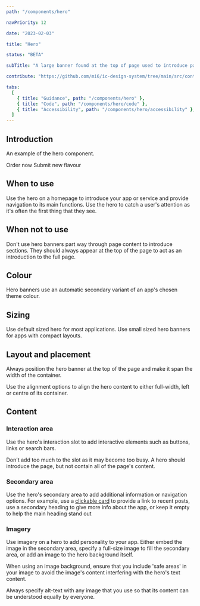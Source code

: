 ```yaml
---
path: "/components/hero"

navPriority: 12

date: "2023-02-03"

title: "Hero"

status: "BETA"

subTitle: "A large banner found at the top of page used to introduce page content, provide key actions and add personality."

contribute: "https://github.com/mi6/ic-design-system/tree/main/src/content/structured/components/hero"

tabs:
  [
    { title: "Guidance", path: "/components/hero" },
    { title: "Code", path: "/components/hero/code" },
    { title: "Accessibility", path: "/components/hero/accessibility" },
  ]
---
```



## Introduction

An example of the hero component.

<ComponentPreview>
  <IcHero
    heading="New coffee launches 14 September 2022"
    subheading="Brand new flavours now available! Irresistible. Caramel. Decadence. Sugary."
  >
    <IcButton variant="primary" appearance="light" slot="interaction">
      Order now
    </IcButton>
    <IcButton variant="secondary" appearance="light" slot="interaction">
      Submit new flavour
    </IcButton>
  </IcHero>
</ComponentPreview>

## When to use

Use the hero on a homepage to introduce your app or service and provide navigation to its main functions. Use the hero to catch a user's attention as it's often the first thing that they see.

## When not to use

Don't use hero banners part way through page content to introduce sections. They should always appear at the top of the page to act as an introduction to the full page.

<DoDontCaution
  imageSrc={heroFig1}
  imageAlt="An example application with some content at the top of the page, then a hero banner introducing a section, and then more content."
  state="bad"
  caption="Don't position hero banners part way through a page. Always position them at the top of page content."
/>

## Colour

Hero banners use an automatic secondary variant of an app's chosen theme colour.

<DoDontCaution
  imageSrc={heroFig2}
  imageAlt="A hero banner with background colours based of the selected green theme colour."
  state="none"
  caption="Hero banners automatically set their colour based on the selected theme colour."
/>

<DoDontCaution
  imageSrc={heroFig3}
  imageAlt="A hero banner with a grey background colour and black text."
  state="none"
  caption="Set the hero background colour to grey when colour is not appropriate."
/>

## Sizing

Use default sized hero for most applications. Use small sized hero banners for apps with compact layouts.

## Layout and placement

Always position the hero banner at the top of the page and make it span the width of the container.

<DoDontCaution
  imageSrc={heroFig4}
  imageAlt="A hero that is embedded within a container and doesn't span its full width."
  state="bad"
  caption="Don't place the hero so that it does not span its container's full width."
/>

Use the alignment options to align the hero content to either full-width, left or centre of its container.

<DoDontCaution
  imageSrc={heroFig5}
  imageAlt="Three examples of a hero with content aligned to the full-width of the container, the left of the container, and to the centre of the container."
  state="none"
  caption="Use full-width, left or centre alignment to position the hero's content."
/>

## Content

### Interaction area

Use the hero's interaction slot to add interactive elements such as buttons, links or search bars.

Don't add too much to the slot as it may become too busy. A hero should introduce the page, but not contain all of the page's content.

<DoubleDoDontCaution>
  <DoDontCaution
    imageSrc={heroFig6}
    imageAlt="A hero that says 'Everything I brew, I brew it for you' with a button that says 'Explore'."
    state="none"
    caption="Use buttons to provide actions in the interaction area."
  />
  <DoDontCaution
    imageSrc={heroFig7}
    imageAlt="A hero that says 'Everything I brew, I brew it for you' with a link that says 'Explore'."
    state="none"
    caption="Use links to provide navigation from the interaction area."
  />
</DoubleDoDontCaution>

<DoubleDoDontCaution>
  <DoDontCaution
    imageSrc={heroFig8}
    imageAlt=" A hero that says 'Everything I brew, I brew it for you' with a search bar in the interaction area."
    state="none"
    caption="Use simple inputs to provide page level functions in the interaction area."
  />
  <DoDontCaution
    imageSrc={heroFig9}
    imageAlt="A hero that says 'Everything I brew, I brew it for you' with a text field, a text area and a button in the interaction area."
    state="bad"
    caption="Don't use complex forms in the interaction area."
  />
</DoubleDoDontCaution>

### Secondary area

Use the hero's secondary area to add additional information or navigation options. For example, use a [clickable card](/components/cards) to provide a link to recent posts, use a secondary heading to give more info about the app, or keep it empty to help the main heading stand out

<DoDontCaution
  imageSrc={heroFig10}
  imageAlt="A hero with a clickable card in the secondary area that says ‘Latest Announcement’."
  state="none"
  caption="Use clickable cards to provide links to other pages."
/>

<DoDontCaution
  imageSrc={heroFig11}
  imageAlt="A hero with a secondary heading in the secondary area that says 'Grab a cuppa and make yourself at home'."
  state="none"
  caption="Use a secondary heading in the secondary area to provide more information."
/>

<DoDontCaution
  imageSrc={heroFig12}
  imageAlt="A hero with a title that reads 'Everything I brew, I brew it for you' with no content in the secondary area."
  state="none"
  caption="Keep the secondary area empty to provide more emphasis to the main hero heading."
/>

### Imagery

Use imagery on a hero to add personality to your app. Either embed the image in the secondary area, specify a full-size image to fill the secondary area, or add an image to the hero background itself.

<DoDontCaution
  imageSrc={heroFig13}
  imageAlt="A hero with an image of a coffee cup in the secondary area."
  state="none"
  caption="Use embedded images in the secondary area."
/>

<DoDontCaution
  imageSrc={heroFig14}
  imageAlt="A hero with a full height image of a hand holding a coffee cup in the secondary area."
  state="none"
  caption="Use full-height images in the secondary area for greater emphasis on the imagery."
/>

<DoDontCaution
  imageSrc={heroFig15}
  imageAlt="A hero with an image of a hexagon patterns as the background."
  state="none"
  caption="Use an image as the hero's background to add personality."
/>

When using an image background, ensure that you include 'safe areas' in your image to avoid the image's content interfering with the hero's text content.

Always specify alt-text with any image that you use so that its content can be understood equally by everyone.

<DoDontCaution
  imageSrc={heroFig16}
  imageAlt="A diagram showing safe areas for background imagery. The safe area appears on the left-hand side under where the hero's text content lives. The image content appears outside of the safe areas."
  state="none"
  caption="Use safe areas with hero background images to avoid content interfering."
/>
